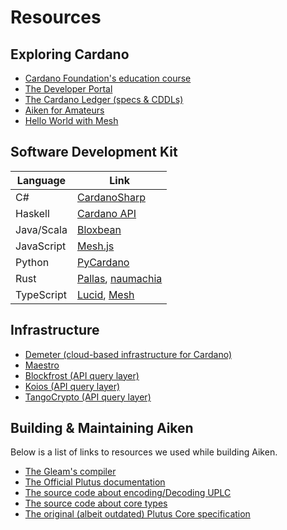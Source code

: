 # Resources

## Exploring Cardano

- [Cardano Foundation's education course](https://education.cardano.org/)
- [The Developer Portal](https://developers.cardano.org/)
- [The Cardano Ledger (specs & CDDLs)](https://github.com/input-output-hk/cardano-ledger/#readme)
- [Aiken for Amateurs](https://piefayth.github.io/blog/pages/aiken1/)
- [Hello World with Mesh](https://meshjs.dev/guides/aiken)

## Software Development Kit

| Language   | Link                                                                                             |
| ---------- | ------------------------------------------------------------------------------------------------ |
| C#         | [CardanoSharp](https://cardanosharp.com/)                                                        |
| Haskell    | [Cardano API](https://github.com/IntersectMBO/cardano-api)   |
| Java/Scala | [Bloxbean](https://github.com/bloxbean/cardano-client-lib)                                       |
| JavaScript | [Mesh.js](https://meshjs.dev)                                                                    |
| Python     | [PyCardano](https://github.com/Python-Cardano/pycardano)                                         |
| Rust       | [Pallas](https://github.com/txpipe/pallas), [naumachia](https://github.com/free-honey/naumachia) |
| TypeScript | [Lucid](https://lucid.spacebudz.io/), [Mesh](https://meshjs.dev)                                 |

## Infrastructure

- [Demeter (cloud-based infrastructure for Cardano)](https://demeter.run/)
- [Maestro](https://www.gomaestro.org/)
- [Blockfrost (API query layer)](https://blockfrost.io)
- [Koios (API query layer)](https://www.koios.rest/)
- [TangoCrypto (API query layer)](https://www.tangocrypto.com/)

## Building & Maintaining Aiken

Below is a list of links to resources we used while building Aiken.

- [The Gleam's compiler](https://github.com/gleam-lang/gleam)
- [The Official Plutus documentation](https://plutus.readthedocs.io/en/latest/)
- [The source code about encoding/Decoding UPLC](https://github.com/input-output-hk/plutus/blob/9538fc9829426b2ecb0628d352e2d7af96ec8204/plutus-core/untyped-plutus-core/src/UntypedPlutusCore/Core/Instance/Flat.hs)
- [The source code about core types](https://github.com/input-output-hk/plutus/blob/9538fc9829426b2ecb0628d352e2d7af96ec8204/plutus-core/untyped-plutus-core/src/UntypedPlutusCore/Core/Type.hs)
- [The original (albeit outdated) Plutus Core specification](/resources/plutus-core-specification.pdf)
